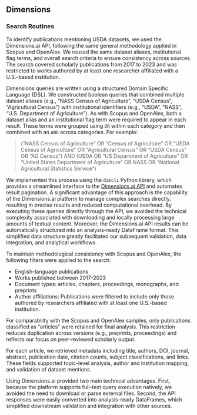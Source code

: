 ## Dimensions

### Search Routines

To identify publications mentioning USDA datasets, we used the Dimensions.ai API, following the same general methodology applied in Scopus and OpenAlex. We reused the same dataset aliases, institutional flag terms, and overall search criteria to ensure consistency across sources. The search covered scholarly publications from 2017 to 2023 and was restricted to works authored by at least one researcher affiliated with a U.S.-based institution.

Dimensions queries are written using a structured Domain Specific Language (DSL). We constructed boolean queries that combined multiple dataset aliases (e.g., "NASS Census of Agriculture", "USDA Census", "Agricultural Census") with institutional identifiers (e.g., "USDA", "NASS", "U.S. Department of Agriculture"). As with Scopus and OpenAlex, both a dataset alias and an institutional flag term were required to appear in each result. These terms were grouped using `OR` within each category and then combined with an `AND` across categories. For example:

> ("NASS Census of Agriculture" OR "Census of Agriculture" OR "USDA Census of Agriculture" OR "Agricultural Census" OR "USDA Census" OR "AG Census") AND (USDA OR "US Department of Agriculture" OR "United States Department of Agriculture" OR NASS OR "National Agricultural Statistics Service")

We implemented this process using the `dimcli` Python library, which provides a streamlined interface to the [Dimensions.ai API](https://docs.dimensions.ai/dsl/?_gl=1*tdhazg*_ga*MTgxOTE1MDE2Ny4xNzQ2NjUwMDkw*_ga_CHDNWH4YDX*czE3NDk3NjQzNzkkbzIkZzEkdDE3NDk3NjQzODIkajU3JGwwJGgw) and automates result pagination. A significant advantage of this approach is the capability of the Dimensions.ai platform to manage complex searches directly, resulting in precise results and reduced computational overhead. By executing these queries directly through the API, we avoided the technical complexity associated with downloading and locally processing large amounts of textual content. Moreover, the Dimensions.ai API results can be automatically structured into an analysis-ready DataFrame format. This simplified data structure greatly facilitated our subsequent validation, data integration, and analytical workflows.

To maintain methodological consistency with Scopus and OpenAlex, the following filters were applied to the search:

- English-language publications
- Works published between 2017-2023
- Document types: articles, chapters, proceedings, monographs, and preprints
- Author affiliations: Publications were filtered to include only those authored by researchers affiliated with at least one U.S.-based institution.

For comparability with the Scopus and OpenAlex samples, only publications classified as "articles" were retained for final analysis. This restriction reduces duplication across versions (e.g., preprints, proceedings) and reflects our focus on peer-reviewed scholarly output.

For each article, we retrieved metadata including title, authors, DOI, journal, abstract, publication date, citation counts, subject classifications, and links. These fields supported topic-level analysis, author and institution mapping, and validation of dataset mentions.

Using Dimensions.ai provided two main technical advantages. First, because the platform supports full-text query execution natively, we avoided the need to download or parse external files. Second, the API responses were easily converted into analysis-ready DataFrames, which simplified downstream validation and integration with other sources.